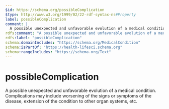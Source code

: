 ```yaml
---
$id: https://schema.org/possibleComplication
$type: http://www.w3.org/1999/02/22-rdf-syntax-ns#Property
label: possibleComplication
comment: |
  A possible unexpected and unfavorable evolution of a medical condition. Complications may include worsening of the signs or symptoms of the disease, extension of the condition to other organ systems, etc.
rdfs:comment: "A possible unexpected and unfavorable evolution of a medical condition. Complications may include worsening of the signs or symptoms of the disease, extension of the condition to other organ systems, etc."
rdfs:label: "possibleComplication"
schema:domainIncludes: "https://schema.org/MedicalCondition"
schema:isPartOf: "https://health-lifesci.schema.org"
schema:rangeIncludes: "https://schema.org/Text"
---
```


# possibleComplication

A possible unexpected and unfavorable evolution of a medical condition. Complications may include worsening of the signs or symptoms of the disease, extension of the condition to other organ systems, etc.

